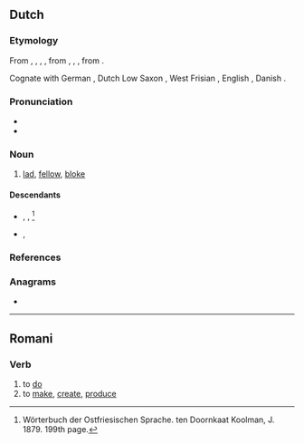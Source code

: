 ==Dutch==

===Etymology===
From {{inh|nl|dum|kerel}}, {{m|dum|carel}}, {{m|dum|caerl}}, {{m|dum|kerl}}, from {{inh|nl|odt|*karl}}, {{m|odt|*karal}}, {{m|odt|*keril}}, from {{inh|nl|gem-pro|*karilaz}}.

Cognate with German {{m|de|Kerl}}, Dutch Low Saxon {{m|nds-nl|keerl}}, West Frisian {{m|fy|tsjirl}}, English {{m|en|churl}}, Danish {{m|da|karl}}.

===Pronunciation===
* {{audio|Nl-kerel.ogg|audio|lang=nl}}
* {{hyphenation|ke|rel|lang=nl}}

===Noun===
{{nl-noun|m|-s|kereltje}}

# [[lad]], [[fellow]], [[bloke]]

====Descendants====
* {{desc|stq|kerel|bor=1}}, {{l|stq|kërel}}, {{l|stq|kërdel}}<ref name="WOS">Wörterbuch der Ostfriesischen Sprache. ten Doornkaat Koolman, J. 1879. 199th page.</ref>
* {{desc|fy|keardel|bor=1}}, {{l|fy|kearel}}

===References===
<references/>

===Anagrams===
* {{l|nl|rekel}}

----

==Romani==

===Verb===
{{rom-verb|el}}

# to [[do]]
# to [[make]], [[create]], [[produce]]